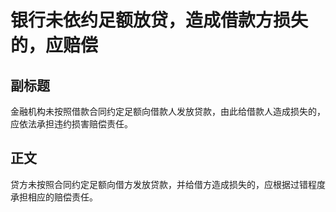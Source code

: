 # 银行未依约足额放贷，造成借款方损失的，应赔偿
## 副标题
金融机构未按照借款合同约定足额向借款人发放贷款，由此给借款人造成损失的，应依法承担违约损害赔偿责任。
## 正文
贷方未按照合同约定足额向借方发放贷款，并给借方造成损失的，应根据过错程度承担相应的赔偿责任。